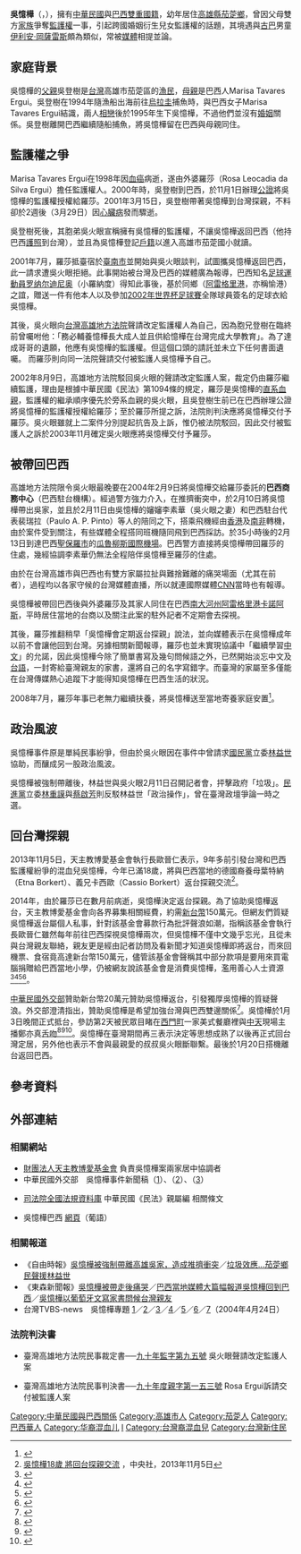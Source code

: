 {{noteTA
|1=格里
|2=zh-hans:罗纳尔迪尼奥;zh-tw:羅納汀荷;zh-hk:朗拿甸奴}}
{{Infobox_Person
|name           = 吳憶樺
|image=
|box_width=
|caption        =
|occupation=
|period         =
|birth_name=
|other_names    =
|foreign_names  = 
|Portuguese_names  = Iruan Ergui Wu
|sex            = 男
|birth_date= {{birth date and age|1995|7|12}}
|birth_place= {{BRA}}[[南大河州|南大河州]][[阿雷格里港|阿雷格里港]][[卡諾阿斯|卡諾阿斯]]
|nationality    = {{BRA}}<br>{{ROC}}
|residence      =
|languages      = [[葡萄牙語|葡萄牙語]]
|height         = {{height|m=1.74}}
|weight         = 
|religion       = [[天主教|天主教]]
|spouse         =
|parents        = 
|relatives      = 
|educate        = 高雄市茄萣區茄萣國小 <br> 巴西路德大學<REF>
{{Cite web |url=http://www.appledaily.com.tw/appledaily/article/headline/20140106/35559438/ |title=吳憶樺 舌吻 女主播 |accessdate=2014-01-16 |archive-date=2017-10-04 |archive-url=https://web.archive.org/web/20171004081644/http://www.appledaily.com.tw/appledaily/article/headline/20140106/35559438 |dead-url=no }}
</REF>
|past           =
|work           =
|award          =
}}
'''吳憶樺'''（{{lang-pt|Iruan Ergui Wu }}，{{bd|1995年|7月12日|||W吳}}），擁有[[中華民國|中華民國]]與[[巴西|巴西]][[雙重國籍|雙重國籍]]，幼年居住[[高雄縣|高雄縣]][[茄萣區|茄萣鄉]]，曾因父母雙方[[家族|家族]]爭奪[[監護權|監護權]]一事，引起跨國婚姻衍生兒女監護權的話題，其境遇與[[古巴|古巴]]男童[[伊利安·岡薩雷斯|伊利安·岡薩雷斯]]頗為類似，常被[[媒體|媒體]]相提並論。

==家庭背景==
吳憶樺的[[父親|父親]]吳登樹是[[台灣|台灣]]高雄市茄萣區的[[漁民|漁民]]，[[母親|母親]]是巴西人Marisa Tavares Ergui。吳登樹在1994年隨漁船出海前往[[烏拉圭|烏拉圭]]捕魚時，與巴西女子Marisa Tavares Ergui結識，兩人[[戀愛|相戀]]後於1995年生下吳憶樺，不過他們並沒有[[婚姻|婚姻]]關係。吳登樹離開巴西繼續隨船捕魚，將吳憶樺留在巴西與母親同住。
==監護權之爭==
Marisa Tavares Ergui在1998年因[[血癌|血癌]]病逝，遂由外婆羅莎（Rosa Leocadia da Silva Ergui）擔任監護權人。2000年時，吳登樹到巴西，於11月1日辦理[[公證|公證]]將吳憶樺的監護權授權給羅莎。2001年3月15日，吳登樹帶著吳憶樺到台灣探親，不料卻於2週後（3月29日）因[[心臟病|心臟病]]發而驟逝。

吳登樹死後，其胞弟吳火眼宣稱擁有吳憶樺的監護權，不讓吳憶樺返回巴西（他持巴西[[護照|護照]]到台灣），並且為吳憶樺登記[[戶籍|戶籍]]以進入高雄市茄萣國小就讀。

2001年7月，羅莎抵臺宿於[[臺南市|臺南市]]並開始與吳火眼談判，試圖攜吳憶樺返回巴西，此一請求遭吳火眼拒絕。此事開始被台灣及巴西的媒體廣為報導，巴西知名[[足球|足球]][[運動員|運動員]][[罗纳尔迪尼奥|罗纳尔迪尼奥]]（小羅納度）得知此事後，基於同鄉（[[阿雷格里港|阿雷格里港]]，亦稱愉港）之誼，贈送一件有他本人以及參加[[2002年世界杯足球賽|2002年世界杯足球賽]]全隊球員簽名的足球衣給吳憶樺。

其後，吳火眼向[[台灣高雄地方法院|台灣高雄地方法院]]聲請改定監護權人為自己，因為胞兄登樹在臨終前曾囑咐他：「務必輔養憶樺長大成人並且供給憶樺在台灣完成大學教育」。為了達成哥哥的遺願，他應有吳憶樺的監護權。但這個口頭的請託並未立下任何書面遺囑。
而羅莎則向同一法院聲請交付被監護人吳憶樺予自己。

2002年8月9日，高雄地方法院駁回吳火眼的聲請改定監護人案{{ref|1}}，裁定仍由羅莎繼續監護，理由是根據中華民國《民法》第1094條{{ref|2}}的規定，羅莎是吳憶樺的[[直系血親|直系血親]]，監護權的繼承順序優先於旁系血親的吳火眼，且吳登樹生前已在巴西辦理公證將吳憶樺的監護權授權給羅莎；至於羅莎所提之訴，法院則判決應將吳憶樺交付予羅莎{{ref|3}}。吳火眼雖就上二案件分別提起抗告及上訴，惟仍被法院駁回，因此交付被監護人之訴於2003年11月確定吳火眼應將吳憶樺交付予羅莎。

==被帶回巴西==
高雄地方法院限令吳火眼最晚要在2004年2月9日將吳憶樺交給羅莎委託的'''巴西商務中心'''（巴西駐台機構）。經過警方強力介入，在推擠衝突中，於2月10日將吳憶樺帶出吳家，並且於2月11日由吳憶樺的嬸嬸李素華（吳火眼之妻）和巴西駐台代表裴瑞拉（Paulo A. P. Pinto）等人的陪同之下，搭乘飛機經由[[香港|香港]]及[[南非|南非]]轉機，由於案件受到關注，有些媒體全程搭同班機隨同飛到巴西採訪。於35小時後的2月13日到達巴西[[聖保羅_(巴西)|聖保羅市]]的[[聖保羅/瓜魯柳斯-安德烈·弗朗哥·蒙托羅州長國際機場|瓜魯柳斯國際機場]]。巴西警方直接將吳憶樺帶回羅莎的住處，幾經協調李素華仍無法全程陪伴吳憶樺至羅莎的住處。

由於在台灣高雄市與巴西也有雙方家屬拉扯與難捨難離的痛哭場面（尤其在前者），過程均以各家守候的台灣媒體直播，所以就連國際媒體[[CNN|CNN]]當時也有報導。

吳憶樺被帶回巴西後與外婆羅莎及其家人同住在巴西[[南大河州|南大河州]][[阿雷格里港|阿雷格里港]][[卡諾阿斯|卡諾阿斯]]，平時居住當地的台商以及關注此案的駐外記者不定期會去探視。

其後，羅莎推翻稍早「吳憶樺會定期返台探親」說法，並向媒體表示在吳憶樺成年以前不會讓他回到台灣。另據相關新聞報導，羅莎也並未實現協議中「繼續學習[[中文|中文]]」的允諾，因此吳憶樺今除了簡單書寫及幾句問候語之外，已然開始淡忘中文及[[台語|台語]]，一封寄給臺灣親友的家書，還將自己的名字寫錯字。而臺灣的家屬至多僅能在台灣傳媒熱心追蹤下才能得知吳憶樺在巴西生活的狀況。

2008年7月，羅莎年事已老無力繼續扶養，將吳憶樺送至當地寄養家庭安置<ref>{{Cite web |url=http://news.ltn.com.tw/news/society/paper/252997 |title=巴西阿嬤年紀大 吳憶樺被送寄養家庭 |accessdate=2016-02-15 |archive-date=2019-12-06 |archive-url=https://web.archive.org/web/20191206081420/https://news.ltn.com.tw/news/society/paper/252997 |dead-url=no }}</ref>。

==政治風波==
吳憶樺事件原是單純民事紛爭，但由於吳火眼因在事件中曾請求[[國民黨|國民黨]]立委[[林益世|林益世]]協助，而釀成另一股政治風波。

吳憶樺被強制帶離後，林益世與吳火眼2月11日召開記者會，抨擊政府「垃圾」。[[民進黨|民進黨]]立委[[林重謨|林重謨]]與[[蔡啟芳|蔡啟芳]]則反駁林益世「政治操作」，曾在臺灣政壇爭論一時之選。
==回台灣探親==
{{POV|time=2016-09-09T09:24:06+00:00}} 
2013年11月5日，天主教博愛基金會執行長歐晉仁表示，9年多前引發台灣和巴西監護權紛爭的混血兒吳憶樺，今年已滿18歲，將與巴西當地的德國裔養母葉特納（Etna Borkert）、義兄卡西歐（Cassio Borkert）返台探親交流<ref>[http://www.cna.com.tw/news/firstnews/201311050010-1.aspx 吳憶樺18歲 將回台探親交流] {{Wayback|url=http://www.cna.com.tw/news/firstnews/201311050010-1.aspx |date=20171201042529 }}，中央社，2013年11月5日</ref>。

2014年，由於羅莎已在數月前病逝，吳憶樺決定返台探親。為了協助吳憶樺返台，天主教博愛基金會向各界募集相關經費，約需[[新台幣|新台幣]]150萬元。但網友們質疑吳憶樺返台屬個人私事，針對該基金會募款行為批評聲浪如潮，指稱該基金會執行長歐晉仁雖然每年前往巴西探視吳憶樺兩次，但吳憶樺不僅中文幾乎忘光，且從未與台灣親友聯絡，親友更是經由記者訪問及看新聞才知道吳憶樺即將返台，而來回機票、食宿竟高達新台幣150萬元，儘管該基金會聲稱其中部分款項是要用來買電腦捐贈給巴西當地小學，仍被網友說該基金會是消費吳憶樺，濫用善心人士資源<REF>
{{Cite web |url=http://www.nownews.com/n/2013/11/05/1010850/2 |title=離台9年　台巴混血兒吳憶樺變帥年底返台 |accessdate=2013-11-05 |archive-date=2015-11-22 |archive-url=https://web.archive.org/web/20151122053121/http://www.nownews.com/n/2013/11/05/1010850/2 |dead-url=no }}
</REF><ref>{{Cite web |url=http://www.epochtimes.com/b5/14/1/2/n4049290.htm%E8%BF%8E%E5%90%B3%E6%86%B6%E6%A8%BA%E5%9B%9E%E4%BE%86--%E8%8C%84%E8%90%A3%E5%AE%B6%E4%BA%BA%E5%BF%99%E5%BC%B5%E7%BE%85.html |title=迎吳憶樺回來 茄萣家人忙張羅 |accessdate=2015-11-21 |archive-date=2016-03-04 |archive-url=https://web.archive.org/web/20160304125330/http://www.epochtimes.com/b5/14/1/2/n4049290.htm%E8%BF%8E%E5%90%B3%E6%86%B6%E6%A8%BA%E5%9B%9E%E4%BE%86--%E8%8C%84%E8%90%A3%E5%AE%B6%E4%BA%BA%E5%BF%99%E5%BC%B5%E7%BE%85.html |dead-url=no }}</ref><ref>{{Cite web |url=http://www.chinatimes.com/realtimenews/20140102002714-260408 |title=吳憶樺返台探親 解思念之情 |accessdate=2015-11-21 |archive-date=2019-12-06 |archive-url=https://web.archive.org/web/20191206154022/https://www.chinatimes.com/realtimenews/20140102002714-260408 |dead-url=no }}</ref><ref>{{Cite web |url=http://www.cna.com.tw/news/firstnews/201401030039-1.aspx |title=吳憶樺回台了 叔姪溫情相擁 |accessdate=2015-11-21 |archive-date=2018-08-25 |archive-url=https://web.archive.org/web/20180825054333/http://www.cna.com.tw/news/firstnews/201401030039-1.aspx |dead-url=no }}</ref>。

[[中華民國外交部|中華民國外交部]]贊助新台幣20萬元贊助吳憶樺返台，引發獨厚吳憶樺的質疑聲浪。外交部澄清指出，贊助吳憶樺是希望加強台灣與巴西雙邊關係<ref>{{Cite web |url=http://www.nownews.com/n/2014/01/02/1075530 |title=出20萬贊助吳憶樺回台　外交部：加強台巴關係 |accessdate=2014-01-05 |archive-date=2015-12-08 |archive-url=https://web.archive.org/web/20151208070311/http://www.nownews.com/n/2014/01/02/1075530 |dead-url=no }}</REF>。吳憶樺於1月3日晚間正式抵台，參訪第2天被民眾目睹在[[西門町|西門町]]一家美式餐廳裡與[[中天新聞台|中天]]現場主播鄭亦真[[舌吻|舌吻]]<REF>
{{Cite web |url=http://www.appledaily.com.tw/appledaily/article/headline/20140105/35557861/%E5%90%B3%E6%86%B6%E6%A8%BA%E8%A5%BF%E9%96%80%E7%94%BA%E6%8A%8A%E5%A6%B9%E7%95%B6%E7%9C%BE%E5%96%87%E8%88%8C |title=吳憶樺西門町把妹 當眾喇舌 民眾直擊「也親太久了吧」 |accessdate=2014-01-06 |archive-date=2016-03-04 |archive-url=https://web.archive.org/web/20160304135357/http://www.appledaily.com.tw/appledaily/article/headline/20140105/35557861/%E5%90%B3%E6%86%B6%E6%A8%BA%E8%A5%BF%E9%96%80%E7%94%BA%E6%8A%8A%E5%A6%B9%E7%95%B6%E7%9C%BE%E5%96%87%E8%88%8C |dead-url=no }}
</REF><REF>
{{Cite web |url=http://www.ettoday.net/news/20140105/313122.htm |title=手腳超快！吳憶樺喇辣妹主播鄭亦真　中天：私事不回應 |accessdate=2014-01-06 |archive-date=2015-09-24 |archive-url=https://web.archive.org/web/20150924085645/http://www.ettoday.net/news/20140105/313122.htm |dead-url=no }}
</REF><ref>{{cite web|language=zh-tw|url=http://www.appledaily.com.tw/realtimenews/article/life/20140105/320621/|title=【短片】熱吻辣妹　吳憶樺：打招呼方式|author=|publisher=蘋果日報|date=|accessdate=2014-01-06|archive-date=2016-03-04|archive-url=https://web.archive.org/web/20160304212942/http://www.appledaily.com.tw/realtimenews/article/life/20140105/320621/|dead-url=no}}</ref>。吳憶樺在臺灣期間再三表示決定等思想成熟了以後再正式回台灣定居，另外他也表示不會與最親愛的叔叔吳火眼斷聯繫。最後於1月20日搭機離台返回巴西。

==參考資料==
{{REFLIST}}
==外部連結==
===相關網站===
*[https://web.archive.org/web/20060507060801/http://www.catholic.org.tw/holyfund/ 財團法人天主教博愛基金會] 負責吳憶樺案兩家居中協調者
*中華民國外交部　吳憶樺事件新聞稿（[https://web.archive.org/web/20070930203018/http://www.mofa.gov.tw/webapp/ct.asp?xItem=8043&ctNode=63 1]）、（[https://web.archive.org/web/20070930184701/http://www.mofa.gov.tw/webapp/ct.asp?xItem=10252&ctNode=183 2]）、（[https://web.archive.org/web/20070930184732/http://www.mofa.gov.tw/webapp/ct.asp?xItem=10257&ctNode=183 3]）
*{{note|2}}[https://web.archive.org/web/20060506100859/http://law.moj.gov.tw/Scripts/Query4B.asp?Lcode=B0000001&LCC=3&LCNO=1091 司法院全國法規資料庫] 中華民國《民法》親屬編 相關條文
*吳憶樺巴西 [https://archive.is/20021122143752/http://www.iruan.hpg.ig.com.br/ 網頁]（葡語）
===相關報道===
*《自由時報》[https://web.archive.org/web/20060209144945/http://www.libertytimes.com.tw/2004/new/feb/10/ 吳憶樺被強制帶離高雄吳家，造成推擠衝突]／[https://archive.is/20130418195948/http://www.libertytimes.com.tw/2004/new/feb/13/today-so4.htm 垃圾效應…茄萣鄉民聲援林益世]
*《東森新聞報》[http://www.ettoday.com/2004/02/10/322-1584107.htm 吳憶樺被帶走後痛哭]{{Wayback|url=http://www.ettoday.com/2004/02/10/322-1584107.htm |date=20090615051552 }}／[http://www.ettoday.com/2004/02/14/545-1586532.htm 巴西當地媒體大篇幅報道吳憶樺回到巴西]{{Wayback|url=http://www.ettoday.com/2004/02/14/545-1586532.htm |date=20070926211801 }}／[http://www.ettoday.com/2005/11/19/10844-1871440.htm 吳憶樺以葡萄牙文寫家書問候台灣親友]{{Wayback|url=http://www.ettoday.com/2005/11/19/10844-1871440.htm |date=20090919060201 }}
*台灣TVBS-news　吳憶樺專題 [http://www.tvbs.com.tw/news/news_list.asp?no=vestashi20040424103229 1]{{Wayback|url=http://www.tvbs.com.tw/news/news_list.asp?no=vestashi20040424103229 |date=20070930023628 }}／[http://www.tvbs.com.tw/news/news_list.asp?no=vestashi20040424105637 2]{{Wayback|url=http://www.tvbs.com.tw/news/news_list.asp?no=vestashi20040424105637 |date=20070930024149 }}／[http://www.tvbs.com.tw/news/news_list.asp?no=vestashi20040424110744 3]{{Wayback|url=http://www.tvbs.com.tw/news/news_list.asp?no=vestashi20040424110744 |date=20070930030952 }}／[http://www.tvbs.com.tw/news/news_list.asp?no=vestashi20040424112443 4]{{Wayback|url=http://www.tvbs.com.tw/news/news_list.asp?no=vestashi20040424112443 |date=20070930014841 }}／[http://www.tvbs.com.tw/news/news_list.asp?no=vestashi20040424143848 5]{{Wayback|url=http://www.tvbs.com.tw/news/news_list.asp?no=vestashi20040424143848 |date=20070930014507 }}／[http://www.tvbs.com.tw/news/news_list.asp?no=vestashi20040424151816 6]{{Wayback|url=http://www.tvbs.com.tw/news/news_list.asp?no=vestashi20040424151816 |date=20070930032845 }}／[http://www.tvbs.com.tw/news/news_list.asp?no=vestashi20040424154808 7]{{Wayback|url=http://www.tvbs.com.tw/news/news_list.asp?no=vestashi20040424154808 |date=20070930024114 }}（2004年4月24日）
{{reflist}}
===法院判決書===
*{{note|1}}臺灣高雄地方法院民事裁定書──[http://nwjirs.judicial.gov.tw/FJUD/FJUDQRY03.asp?v_court=KSD+%BBO%C6W%B0%AA%B6%AF%A6a%A4%E8%AAk%B0%7C&v_sys=V&jud_year=&sel_judword=%B1%60%A5%CE%A6r%A7O&jud_case=&jud_no=&jt=&dy1=80&dm1=1&dd1=1&dy2=94&dm2=1&dd2=1&kw=%A7d%BE%D0%BE%EC&keyword=%A7d%BE%D0%BE%EC&sdate=19910101&edate=20050101&jud_title=&Button=%A1%40%ACd%A1%40%B8%DF%A1%40&file=95279361739721.80000&seq=2# 九十年監字第九五號]{{dead link|date=2018年2月 |bot=InternetArchiveBot |fix-attempted=yes }} 吳火眼聲請改定監護人案
*{{note|3}}臺灣高雄地方法院民事判決書──[http://nwjirs.judicial.gov.tw/FJUD/FJUDQRY03.asp?v_court=KSD+%BBO%C6W%B0%AA%B6%AF%A6a%A4%E8%AAk%B0%7C&v_sys=V&jud_year=&sel_judword=%B1%60%A5%CE%A6r%A7O&jud_case=&jud_no=&jt=&dy1=80&dm1=1&dd1=1&dy2=94&dm2=1&dd2=1&kw=%A7d%BE%D0%BE%EC&keyword=%A7d%BE%D0%BE%EC&sdate=19910101&edate=20050101&jud_title=&Button=%A1%40%ACd%A1%40%B8%DF%A1%40&file=95279361739721.80000&seq=1# 九十年度親字第一五三號]{{dead link|date=2018年2月 |bot=InternetArchiveBot |fix-attempted=yes }} Rosa Ergui訴請交付被監護人案

{{DEFAULTSORT:Wu吳}}
[[Category:中華民國與巴西關係|Category:中華民國與巴西關係]]
[[Category:高雄市人|Category:高雄市人]]
[[Category:茄萣人|Category:茄萣人]]
[[Category:巴西華人|Category:巴西華人]]
[[Category:华裔混血儿|Category:华裔混血儿]]
[[Category:吳姓|I]]
[[Category:台灣裔混血兒|Category:台灣裔混血兒]]
[[Category:台灣新住民|Category:台灣新住民]]